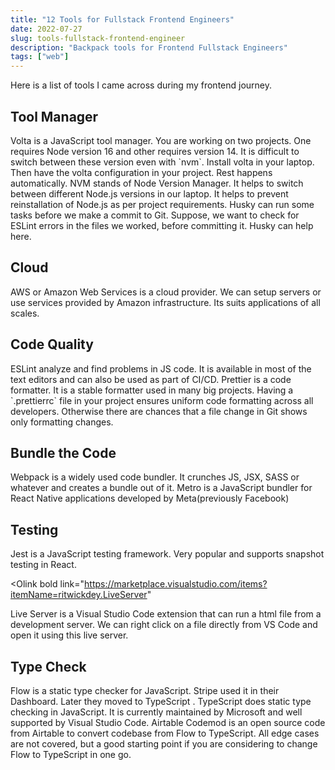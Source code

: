 ```yaml
---
title: "12 Tools for Fullstack Frontend Engineers"
date: 2022-07-27
slug: tools-fullstack-frontend-engineer
description: "Backpack tools for Frontend Fullstack Engineers"
tags: ["web"]
---
```



Here is a list of tools I came across during my frontend journey.

## Tool Manager

<Olink bold link="https://volta.sh/">
  Volta
</Olink> is a JavaScript tool manager. You are working on two projects. One requires
Node version 16 and other requires version 14. It is difficult to switch between
these version even with `nvm`. Install volta in your laptop. Then have the volta
configuration in your project. Rest happens automatically.

<Divider />

<Olink bold link="https://github.com/nvm-sh/nvm">
  NVM
</Olink> stands of Node Version Manager. It helps to switch between different Node.js
versions in our laptop. It helps to prevent reinstallation of Node.js as per project
requirements.

<Divider />

<Olink bold link="https://typicode.github.io/husky/">
  Husky
</Olink> can run some tasks before we make a commit to Git. Suppose, we want to check
for ESLint errors in the files we worked, before committing it. Husky can help here.

## Cloud

<Olink bold link="https://aws.amazon.com/">
  AWS
</Olink> or Amazon Web Services is a cloud provider. We can setup servers or use
services provided by Amazon infrastructure. Its suits applications of all scales.

## Code Quality

<Olink bold link="https://eslint.org/">
  ESLint
</Olink> analyze and find problems in JS code. It is available in most of the text
editors and can also be used as part of CI/CD.
<Divider />
<Olink bold link="https://prettier.io/">
  Prettier
</Olink> is a code formatter. It is a stable formatter used in many big
projects. Having a `.prettierrc` file in your project ensures uniform code
formatting across all developers. Otherwise there are chances that a file change
in Git shows only formatting changes.

## Bundle the Code

<Olink bold link="https://webpack.js.org/">
  Webpack
</Olink> is a widely used code bundler. It crunches JS, JSX, SASS or whatever and
creates a bundle out of it.
<Divider />
<Olink bold link="https://facebook.github.io/metro/">
  Metro
</Olink> is a JavaScript bundler for React Native applications developed by
Meta(previously Facebook)

## Testing

<Olink bold link="https://jestjs.io/">
  Jest
</Olink> is a JavaScript testing framework. Very popular and supports snapshot testing
in React.

<Olink
  bold
  link="https://marketplace.visualstudio.com/items?itemName=ritwickdey.LiveServer"
>
  Live Server
</Olink> is a Visual Studio Code extension that can run a html file from a development
server. We can right click on a file directly from VS Code and open it using this
live server.

## Type Check

<Olink bold link="https://flow.org/">
  Flow
</Olink> is a static type checker for JavaScript. Stripe used it in their Dashboard.
Later they <Olink link="https://stripe.com/blog/migrating-to-typescript">
  moved to TypeScript
</Olink>
.

<Divider />
<Olink bold link="https://www.typescriptlang.org/">
  TypeScript
</Olink> does static type checking in JavaScript. It is currently maintained by
Microsoft and well supported by Visual Studio Code.
<Divider />
<Olink bold link="https://github.com/Airtable/typescript-migration-codemod">
  Airtable Codemod
</Olink> is an open source code from Airtable to convert codebase from Flow to TypeScript.
All edge cases are not covered, but a good starting point if you are considering
to change Flow to TypeScript in one go.
